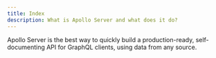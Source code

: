 ```yaml
---
title: Index
description: What is Apollo Server and what does it do?
---
```


Apollo Server is the best way to quickly build a production-ready, self-documenting API for GraphQL clients, using data from any source.
